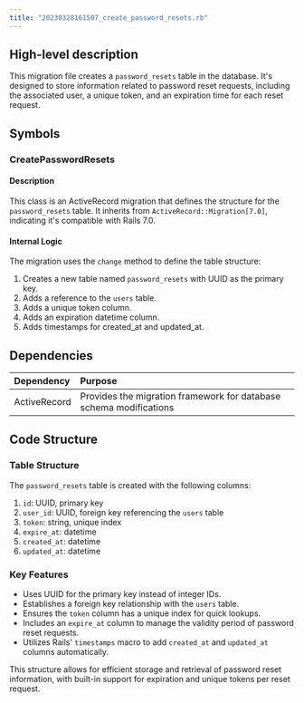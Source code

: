 ```yaml
---
title: "20230328161507_create_password_resets.rb"
---
```


## High-level description
This migration file creates a `password_resets` table in the database. It's designed to store information related to password reset requests, including the associated user, a unique token, and an expiration time for each reset request.

## Symbols

### CreatePasswordResets
#### Description
This class is an ActiveRecord migration that defines the structure for the `password_resets` table. It inherits from `ActiveRecord::Migration[7.0]`, indicating it's compatible with Rails 7.0.

#### Internal Logic
The migration uses the `change` method to define the table structure:

1. Creates a new table named `password_resets` with UUID as the primary key.
2. Adds a reference to the `users` table.
3. Adds a unique token column.
4. Adds an expiration datetime column.
5. Adds timestamps for created_at and updated_at.

## Dependencies
| Dependency | Purpose |
|:-----------|:--------|
| ActiveRecord | Provides the migration framework for database schema modifications |

## Code Structure

### Table Structure
The `password_resets` table is created with the following columns:

1. `id`: UUID, primary key
2. `user_id`: UUID, foreign key referencing the `users` table
3. `token`: string, unique index
4. `expire_at`: datetime
5. `created_at`: datetime
6. `updated_at`: datetime

### Key Features
- Uses UUID for the primary key instead of integer IDs.
- Establishes a foreign key relationship with the `users` table.
- Ensures the `token` column has a unique index for quick lookups.
- Includes an `expire_at` column to manage the validity period of password reset requests.
- Utilizes Rails' `timestamps` macro to add `created_at` and `updated_at` columns automatically.

This structure allows for efficient storage and retrieval of password reset information, with built-in support for expiration and unique tokens per reset request.